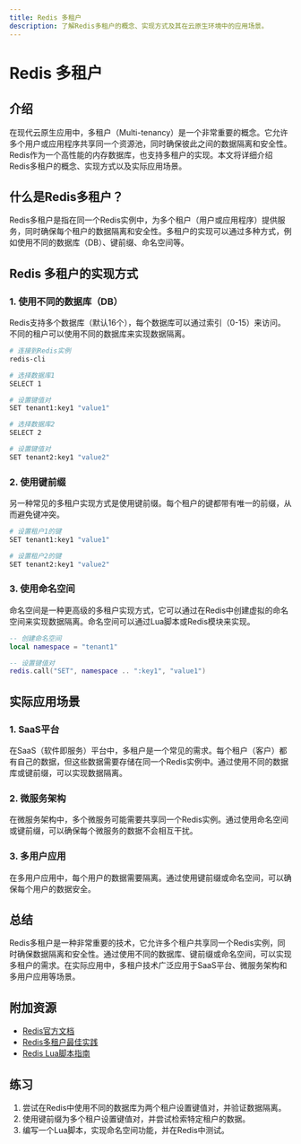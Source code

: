 ```yaml
---
title: Redis 多租户
description: 了解Redis多租户的概念、实现方式及其在云原生环境中的应用场景。
---
```


# Redis 多租户

## 介绍

在现代云原生应用中，多租户（Multi-tenancy）是一个非常重要的概念。它允许多个用户或应用程序共享同一个资源池，同时确保彼此之间的数据隔离和安全性。Redis作为一个高性能的内存数据库，也支持多租户的实现。本文将详细介绍Redis多租户的概念、实现方式以及实际应用场景。

## 什么是Redis多租户？

Redis多租户是指在同一个Redis实例中，为多个租户（用户或应用程序）提供服务，同时确保每个租户的数据隔离和安全性。多租户的实现可以通过多种方式，例如使用不同的数据库（DB）、键前缀、命名空间等。

## Redis 多租户的实现方式

### 1. 使用不同的数据库（DB）

Redis支持多个数据库（默认16个），每个数据库可以通过索引（0-15）来访问。不同的租户可以使用不同的数据库来实现数据隔离。

```bash
# 连接到Redis实例
redis-cli

# 选择数据库1
SELECT 1

# 设置键值对
SET tenant1:key1 "value1"

# 选择数据库2
SELECT 2

# 设置键值对
SET tenant2:key1 "value2"
```

### 2. 使用键前缀

另一种常见的多租户实现方式是使用键前缀。每个租户的键都带有唯一的前缀，从而避免键冲突。

```bash
# 设置租户1的键
SET tenant1:key1 "value1"

# 设置租户2的键
SET tenant2:key1 "value2"
```

### 3. 使用命名空间

命名空间是一种更高级的多租户实现方式，它可以通过在Redis中创建虚拟的命名空间来实现数据隔离。命名空间可以通过Lua脚本或Redis模块来实现。

```lua
-- 创建命名空间
local namespace = "tenant1"

-- 设置键值对
redis.call("SET", namespace .. ":key1", "value1")
```

## 实际应用场景

### 1. SaaS平台

在SaaS（软件即服务）平台中，多租户是一个常见的需求。每个租户（客户）都有自己的数据，但这些数据需要存储在同一个Redis实例中。通过使用不同的数据库或键前缀，可以实现数据隔离。

### 2. 微服务架构

在微服务架构中，多个微服务可能需要共享同一个Redis实例。通过使用命名空间或键前缀，可以确保每个微服务的数据不会相互干扰。

### 3. 多用户应用

在多用户应用中，每个用户的数据需要隔离。通过使用键前缀或命名空间，可以确保每个用户的数据安全。

## 总结

Redis多租户是一种非常重要的技术，它允许多个租户共享同一个Redis实例，同时确保数据隔离和安全性。通过使用不同的数据库、键前缀或命名空间，可以实现多租户的需求。在实际应用中，多租户技术广泛应用于SaaS平台、微服务架构和多用户应用等场景。

## 附加资源

- [Redis官方文档](https://redis.io/documentation)
- [Redis多租户最佳实践](https://redis.com/blog/redis-multi-tenancy-best-practices/)
- [Redis Lua脚本指南](https://redis.io/commands/eval)

## 练习

1. 尝试在Redis中使用不同的数据库为两个租户设置键值对，并验证数据隔离。
2. 使用键前缀为多个租户设置键值对，并尝试检索特定租户的数据。
3. 编写一个Lua脚本，实现命名空间功能，并在Redis中测试。
